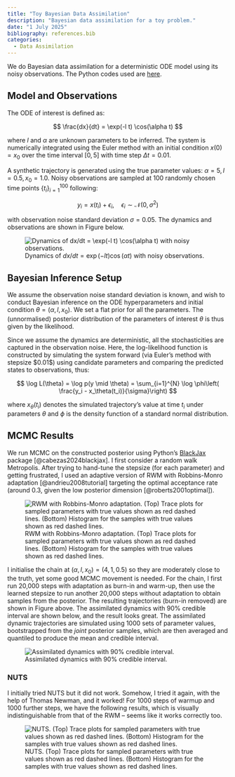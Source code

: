 ```yaml
---
title: "Toy Bayesian Data Assimilation"
description: "Bayesian data assimilation for a toy problem."
date: "1 July 2025"
bibliography: references.bib
categories:
  - Data Assimilation
---
```


We do Bayesian data assimilation for a deterministic ODE model using its noisy observations. The Python codes used are [here](code.py).

## Model and Observations

The ODE of interest is defined as:

$$
\frac{dx}{dt} = \exp(-l t) \cos(\alpha t)
$$

where $l$ and $\alpha$ are unknown parameters to be inferred. The system is numerically integrated using the Euler method with an initial condition $x(0) = x_0$ over the time interval $[0, 5]$ with time step $\Delta t = 0.01$.

A synthetic trajectory is generated using the true parameter values: $\alpha = 5, l = 0.5, x_0 = 1.0$. Noisy observations are sampled at 100 randomly chosen time points $\{t_i\}_{i=1}^{100}$ following:

$$
y_i = x(t_i) + \epsilon_i, \quad \epsilon_i \sim \mathcal{N}(0, \sigma^2)
$$

with observation noise standard deviation $\sigma = 0.05$. The dynamics and observations are shown in Figure below. 

![Dynamics of $dx/dt = \exp(-l t) \cos(\alpha t)$ with noisy observations.](./latent_dynamics_observations.png)

## Bayesian Inference Setup

We assume the observation noise standard deviation is known, and wish to conduct Bayesian inference on the ODE hyperparameters and initial condition $\theta = (\alpha, l, x_0)$. We set a flat prior for all the parameters. The (unnormalised) posterior distribution of the parameters of interest $\theta$ is thus given by the likelihood.

Since we assume the dynamics are deterministic, all the stochasticities are captured in the observation noise. Here, the log-likelihood function is constructed by simulating the system forward (via Euler's method with stepsize \$0.01\$) using candidate parameters and comparing the predicted states to observations, thus:

$$
\log L(\theta) = \log p(y \mid \theta) = \sum_{i=1}^{N} \log \phi\left( \frac{y_i - x_\theta(t_i)}{\sigma}\right)
$$

where $x_\theta(t_i)$ denotes the simulated trajectory's value at time $t_i$ under parameters $\theta$ and $\phi$ is the density function of a standard normal distribution.

## MCMC Results

We run MCMC on the constructed posterior using Python's [BlackJax](https://blackjax-devs.github.io/blackjax/) package [@cabezas2024blackjax]. I first consider a random walk Metropolis. After trying to hand-tune the stepsize (for each parameter) and getting frustrated, I used an adaptive version of RWM with Robbins-Monro adaptation [@andrieu2008tutorial] targeting the optimal acceptance rate (around 0.3, given the low posterior dimension [@roberts2001optimal]).

![RWM with Robbins-Monro adaptation. (Top) Trace plots for sampled parameters with true values shown as red dashed lines. (Bottom) Histogram for the samples with true values shown as red dashed lines.](./mcmc_chain.png)

I initialise the chain at $(\alpha, l, x_0) = (4,1,0.5)$ so they are moderately close to the truth, yet some good MCMC movement is needed. For the chain, I first run 20,000 steps with adaptation as burn-in and warm-up, then use the learned stepsize to run another 20,000 steps without adaptation to obtain samples from the posterior. The resulting trajectories (burn-in removed) are shown in Figure above. The assimilated dynamics with 90% credible interval are shown below, and the result looks great. The assimilated dynamic trajectories are simulated using 1000 sets of parameter values, bootstrapped from the *joint* posterior samples, which are then averaged and quantiled to produce the mean and credible interval.

![Assimilated dynamics with 90% credible interval.](data_assimilation_result.png)

### NUTS

I initially tried NUTS but it did not work. Somehow, I tried it again, with the help of Thomas Newman, and it worked! For 1000 steps of warmup and 1000 further steps, we have the following results, which is visually indistinguishable from that of the RWM -- seems like it works correctly too. 

![NUTS. (Top) Trace plots for sampled parameters with true values shown as red dashed lines. (Bottom) Histogram for the samples with true values shown as red dashed lines.](./nuts_results.png)